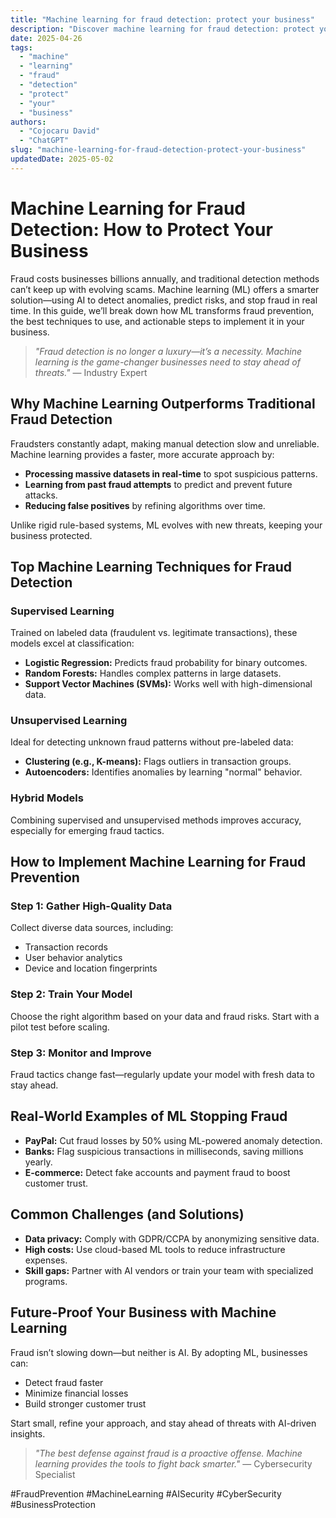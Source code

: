 ```yaml
---
title: "Machine learning for fraud detection: protect your business"
description: "Discover machine learning for fraud detection: protect your business with this in-depth guide, providing actionable insights and practical tips to boost your knowledge and results."
date: 2025-04-26
tags:
  - "machine"
  - "learning"
  - "fraud"
  - "detection"
  - "protect"
  - "your"
  - "business"
authors:
  - "Cojocaru David"
  - "ChatGPT"
slug: "machine-learning-for-fraud-detection-protect-your-business"
updatedDate: 2025-05-02
---
```


# Machine Learning for Fraud Detection: How to Protect Your Business  

Fraud costs businesses billions annually, and traditional detection methods can’t keep up with evolving scams. Machine learning (ML) offers a smarter solution—using AI to detect anomalies, predict risks, and stop fraud in real time. In this guide, we’ll break down how ML transforms fraud prevention, the best techniques to use, and actionable steps to implement it in your business.  

> *"Fraud detection is no longer a luxury—it’s a necessity. Machine learning is the game-changer businesses need to stay ahead of threats."* — Industry Expert  

## Why Machine Learning Outperforms Traditional Fraud Detection  

Fraudsters constantly adapt, making manual detection slow and unreliable. Machine learning provides a faster, more accurate approach by:  

- **Processing massive datasets in real-time** to spot suspicious patterns.  
- **Learning from past fraud attempts** to predict and prevent future attacks.  
- **Reducing false positives** by refining algorithms over time.  

Unlike rigid rule-based systems, ML evolves with new threats, keeping your business protected.  

## Top Machine Learning Techniques for Fraud Detection  

### Supervised Learning  

Trained on labeled data (fraudulent vs. legitimate transactions), these models excel at classification:  

- **Logistic Regression:** Predicts fraud probability for binary outcomes.  
- **Random Forests:** Handles complex patterns in large datasets.  
- **Support Vector Machines (SVMs):** Works well with high-dimensional data.  

### Unsupervised Learning  

Ideal for detecting unknown fraud patterns without pre-labeled data:  

- **Clustering (e.g., K-means):** Flags outliers in transaction groups.  
- **Autoencoders:** Identifies anomalies by learning "normal" behavior.  

### Hybrid Models  

Combining supervised and unsupervised methods improves accuracy, especially for emerging fraud tactics.  

## How to Implement Machine Learning for Fraud Prevention  

### Step 1: Gather High-Quality Data  

Collect diverse data sources, including:  
- Transaction records  
- User behavior analytics  
- Device and location fingerprints  

### Step 2: Train Your Model  

Choose the right algorithm based on your data and fraud risks. Start with a pilot test before scaling.  

### Step 3: Monitor and Improve  

Fraud tactics change fast—regularly update your model with fresh data to stay ahead.  

## Real-World Examples of ML Stopping Fraud  

- **PayPal:** Cut fraud losses by 50% using ML-powered anomaly detection.  
- **Banks:** Flag suspicious transactions in milliseconds, saving millions yearly.  
- **E-commerce:** Detect fake accounts and payment fraud to boost customer trust.  

## Common Challenges (and Solutions)  

- **Data privacy:** Comply with GDPR/CCPA by anonymizing sensitive data.  
- **High costs:** Use cloud-based ML tools to reduce infrastructure expenses.  
- **Skill gaps:** Partner with AI vendors or train your team with specialized programs.  

## Future-Proof Your Business with Machine Learning  

Fraud isn’t slowing down—but neither is AI. By adopting ML, businesses can:  
- Detect fraud faster  
- Minimize financial losses  
- Build stronger customer trust  

Start small, refine your approach, and stay ahead of threats with AI-driven insights.  

> *"The best defense against fraud is a proactive offense. Machine learning provides the tools to fight back smarter."* — Cybersecurity Specialist  

#FraudPrevention #MachineLearning #AISecurity #CyberSecurity #BusinessProtection